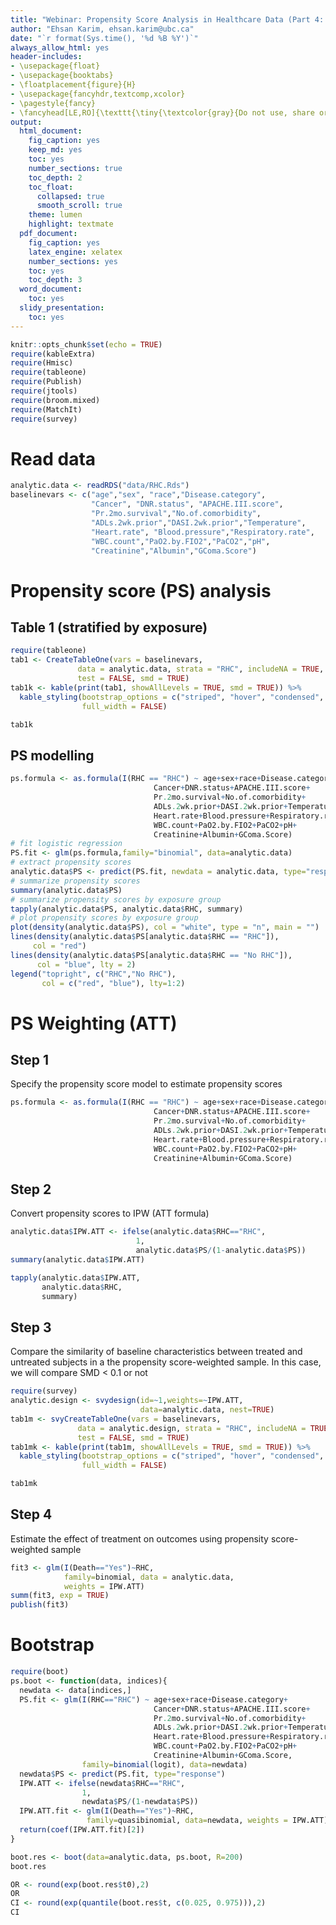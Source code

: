 ```yaml
---
title: "Webinar: Propensity Score Analysis in Healthcare Data (Part 4: PS weighting - ATT)"
author: "Ehsan Karim, ehsan.karim@ubc.ca"
date: "`r format(Sys.time(), '%d %B %Y')`"
always_allow_html: yes
header-includes:
- \usepackage{float}
- \usepackage{booktabs}
- \floatplacement{figure}{H}
- \usepackage{fancyhdr,textcomp,xcolor}
- \pagestyle{fancy}
- \fancyhead[LE,RO]{\texttt{\tiny{\textcolor{gray}{Do not use, share or revise without explicit written permission from the copyright owner} \\ \textcolor{gray}{Ehsan Karim} \textcolor{red}{\textcopyright} \textcolor{gray}{\the\year} \textcolor{blue}{ ehsan.karim@ubc.ca}}}}
output:
  html_document:
    fig_caption: yes
    keep_md: yes
    toc: yes
    number_sections: true
    toc_depth: 2
    toc_float: 
      collapsed: true
      smooth_scroll: true
    theme: lumen
    highlight: textmate
  pdf_document:
    fig_caption: yes
    latex_engine: xelatex
    number_sections: yes
    toc: yes
    toc_depth: 3
  word_document:
    toc: yes
  slidy_presentation:
    toc: yes  
---
```


```r
knitr::opts_chunk$set(echo = TRUE)
require(kableExtra)
require(Hmisc)
require(tableone)
require(Publish)
require(jtools)
require(broom.mixed)
require(MatchIt)
require(survey)
```

# Read data

```r
analytic.data <- readRDS("data/RHC.Rds")
baselinevars <- c("age","sex", "race","Disease.category", 
                  "Cancer", "DNR.status", "APACHE.III.score",
                  "Pr.2mo.survival","No.of.comorbidity",
                  "ADLs.2wk.prior","DASI.2wk.prior","Temperature",
                  "Heart.rate", "Blood.pressure","Respiratory.rate",
                  "WBC.count","PaO2.by.FIO2","PaCO2","pH",
                  "Creatinine","Albumin","GComa.Score")
```

# Propensity score (PS) analysis

## Table 1 (stratified by exposure)

```r
require(tableone)
tab1 <- CreateTableOne(vars = baselinevars,
               data = analytic.data, strata = "RHC", includeNA = TRUE, 
               test = FALSE, smd = TRUE)
tab1k <- kable(print(tab1, showAllLevels = TRUE, smd = TRUE)) %>%
  kable_styling(bootstrap_options = c("striped", "hover", "condensed", "responsive"), 
                full_width = FALSE)
```

```r
tab1k
```

## PS modelling

```r
ps.formula <- as.formula(I(RHC == "RHC") ~ age+sex+race+Disease.category+ 
                                Cancer+DNR.status+APACHE.III.score+
                                Pr.2mo.survival+No.of.comorbidity+
                                ADLs.2wk.prior+DASI.2wk.prior+Temperature+
                                Heart.rate+Blood.pressure+Respiratory.rate+
                                WBC.count+PaO2.by.FIO2+PaCO2+pH+
                                Creatinine+Albumin+GComa.Score)
# fit logistic regression
PS.fit <- glm(ps.formula,family="binomial", data=analytic.data)
# extract propensity scores
analytic.data$PS <- predict(PS.fit, newdata = analytic.data, type="response")
# summarize propensity scores
summary(analytic.data$PS)
# summarize propensity scores by exposure group
tapply(analytic.data$PS, analytic.data$RHC, summary)
# plot propensity scores by exposure group
plot(density(analytic.data$PS), col = "white", type = "n", main = "")
lines(density(analytic.data$PS[analytic.data$RHC == "RHC"]), 
     col = "red")
lines(density(analytic.data$PS[analytic.data$RHC == "No RHC"]), 
      col = "blue", lty = 2)
legend("topright", c("RHC","No RHC"), 
       col = c("red", "blue"), lty=1:2)
```

# PS Weighting (ATT)

## Step 1
Specify the propensity score model to estimate propensity scores

```r
ps.formula <- as.formula(I(RHC == "RHC") ~ age+sex+race+Disease.category+ 
                                Cancer+DNR.status+APACHE.III.score+
                                Pr.2mo.survival+No.of.comorbidity+
                                ADLs.2wk.prior+DASI.2wk.prior+Temperature+
                                Heart.rate+Blood.pressure+Respiratory.rate+
                                WBC.count+PaO2.by.FIO2+PaCO2+pH+
                                Creatinine+Albumin+GComa.Score)
```

## Step 2

Convert propensity scores to IPW (ATT formula)

```r
analytic.data$IPW.ATT <- ifelse(analytic.data$RHC=="RHC", 
                            1, 
                            analytic.data$PS/(1-analytic.data$PS))
summary(analytic.data$IPW.ATT)
```

```r
tapply(analytic.data$IPW.ATT, 
       analytic.data$RHC, 
       summary)
```

## Step 3

Compare the similarity of baseline characteristics between treated and untreated subjects in a the propensity score-weighted sample. In this case, we will compare SMD < 0.1 or not

```r
require(survey)
analytic.design <- svydesign(id=~1,weights=~IPW.ATT, 
                             data=analytic.data, nest=TRUE)
tab1m <- svyCreateTableOne(vars = baselinevars,
               data = analytic.design, strata = "RHC", includeNA = TRUE, 
               test = FALSE, smd = TRUE)
tab1mk <- kable(print(tab1m, showAllLevels = TRUE, smd = TRUE)) %>%
  kable_styling(bootstrap_options = c("striped", "hover", "condensed", "responsive"), 
                full_width = FALSE)
```

```r
tab1mk
```


## Step 4

Estimate the effect of treatment on outcomes using propensity score-weighted sample

```r
fit3 <- glm(I(Death=="Yes")~RHC,
            family=binomial, data = analytic.data,
            weights = IPW.ATT)
summ(fit3, exp = TRUE)
publish(fit3)
```


# Bootstrap

```r
require(boot)
ps.boot <- function(data, indices){
  newdata <- data[indices,]
  PS.fit <- glm(I(RHC=="RHC") ~ age+sex+race+Disease.category+ 
                                Cancer+DNR.status+APACHE.III.score+
                                Pr.2mo.survival+No.of.comorbidity+
                                ADLs.2wk.prior+DASI.2wk.prior+Temperature+
                                Heart.rate+Blood.pressure+Respiratory.rate+
                                WBC.count+PaO2.by.FIO2+PaCO2+pH+
                                Creatinine+Albumin+GComa.Score, 
                family=binomial(logit), data=newdata)
  newdata$PS <- predict(PS.fit, type="response")
  IPW.ATT <- ifelse(newdata$RHC=="RHC", 
                1, 
                newdata$PS/(1-newdata$PS))
  IPW.ATT.fit <- glm(I(Death=="Yes")~RHC, 
                 family=quasibinomial, data=newdata, weights = IPW.ATT)
  return(coef(IPW.ATT.fit)[2])
}
```



```r
boot.res <- boot(data=analytic.data, ps.boot, R=200)
boot.res
```

```r
OR <- round(exp(boot.res$t0),2)
OR
CI <- round(exp(quantile(boot.res$t, c(0.025, 0.975))),2)
CI
```



